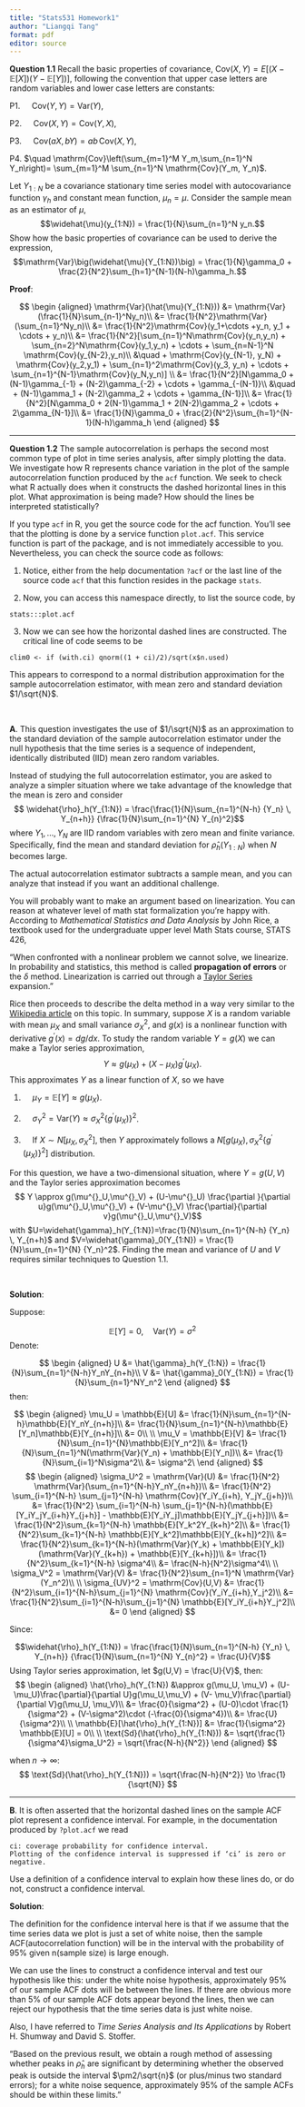 ```yaml
---
title: "Stats531 Homework1"
author: "Liangqi Tang"
format: pdf
editor: source
---
```


\newcommand\prob{\mathbb{P}}
\newcommand\E{\mathbb{E}}
\newcommand\var{\mathrm{Var}}
\newcommand\cov{\mathrm{Cov}}

**Question 1.1** Recall the basic properties of covariance, $\mathrm{Cov}(X,Y) = E\big[(X-\mathbb{E}[X])(Y-\mathbb{E}[Y])\big]$, following the convention that upper case letters are random variables and lower case letters are constants:

P1. $\quad \mathrm{Cov}(Y,Y)= \mathrm{Var}(Y)$,

P2. $\quad \mathrm{Cov}(X,Y)=\mathrm{Cov}(Y,X)$,

P3. $\quad \mathrm{Cov}(aX,bY)= ab\,\mathrm{Cov}(X,Y)$,

P4. $\quad \mathrm{Cov}\left(\sum_{m=1}^M Y_m,\sum_{n=1}^N Y_n\right)= \sum_{m=1}^M \sum_{n=1}^N \mathrm{Cov}(Y_m, Y_n)$.

Let $Y_{1:N}$ be a covariance stationary time series model with autocovariance function $\gamma_h$ and constant mean function, $\mu_n=\mu$. Consider the sample mean as an estimator of $\mu$, $$\widehat{\mu}(y_{1:N}) = \frac{1}{N}\sum_{n=1}^N y_n.$$ Show how the basic properties of covariance can be used to derive the expression, $$\mathrm{Var}\big(\widehat{\mu}(Y_{1:N})\big) = \frac{1}{N}\gamma_0 + \frac{2}{N^2}\sum_{h=1}^{N-1}(N-h)\gamma_h.$$

**Proof**:

$$
\begin {aligned}
\mathrm{Var}(\hat{\mu}(Y_{1:N})) &= \mathrm{Var}(\frac{1}{N}\sum_{n-1}^Ny_n)\\
&= \frac{1}{N^2}\mathrm{Var}(\sum_{n=1}^Ny_n)\\
&= \frac{1}{N^2}\mathrm{Cov}(y_1+\cdots +y_n, y_1 + \cdots + y_n)\\
&= \frac{1}{N^2}[\sum_{n=1}^N\mathrm{Cov}(y_n,y_n) + \sum_{n=2}^N\mathrm{Cov}(y_1,y_n) + \cdots + \sum_{n=N-1}^N \mathrm{Cov}(y_{N-2},y_n)\\
&\quad + \mathrm{Cov}(y_{N-1}, y_N) + \mathrm{Cov}(y_2,y_1) + \sum_{n=1}^2\mathrm{Cov}(y_3, y_n) + \cdots + \sum_{n=1}^{N-1}\mathrm{Cov}(y_N,y_n)] \\
&= \frac{1}{N^2}[N\gamma_0 + (N-1)\gamma_{-1} + (N-2)\gamma_{-2} + \cdots + \gamma_{-(N-1)}\\
&\quad + (N-1)\gamma_1 + (N-2)\gamma_2 + \cdots + \gamma_{N-1}]\\
&= \frac{1}{N^2}[N\gamma_0 + 2(N-1)\gamma_1 + 2(N-2)\gamma_2 + \cdots + 2\gamma_{N-1}]\\
&= \frac{1}{N}\gamma_0 + \frac{2}{N^2}\sum_{h=1}^{N-1}(N-h)\gamma_h
\end {aligned}
$$

****

**Question 1.2** The sample autocorrelation is perhaps the second most common type of plot in time series analysis, after simply plotting the data. We investigate how R represents chance variation in the plot of the sample autocorrelation function produced by the `acf` function. We seek to check what R actually does when it constructs the dashed horizontal lines in this plot. What approximation is being made? How should the lines be interpreted statistically?

If you type `acf` in R, you get the source code for the acf function. You'll see that the plotting is done by a service function `plot.acf`. This service function is part of the package, and is not immediately accessible to you. Nevertheless, you can check the source code as follows:

1.  Notice, either from the help documentation `?acf` or the last line of the source code `acf` that this function resides in the package `stats`.

2.  Now, you can access this namespace directly, to list the source code, by

```         
stats:::plot.acf
```

3.  Now we can see how the horizontal dashed lines are constructed. The critical line of code seems to be

```         
clim0 <- if (with.ci) qnorm((1 + ci)/2)/sqrt(x$n.used)
```

This appears to correspond to a normal distribution approximation for the sample autocorrelation estimator, with mean zero and standard deviation $1/\sqrt{N}$.

<br>

**A**. This question investigates the use of $1/\sqrt{N}$ as an approximation to the standard deviation of the sample autocorrelation estimator under the null hypothesis that the time series is a sequence of independent, identically distributed (IID) mean zero random variables.

Instead of studying the full autocorrelation estimator, you are asked to analyze a simpler situation where we take advantage of the knowledge that the mean is zero and consider $$ \widehat{\rho}_h(Y_{1:N}) = \frac{\frac{1}{N}\sum_{n=1}^{N-h} {Y_n} \, Y_{n+h}}
{\frac{1}{N}\sum_{n=1}^{N} Y_{n}^2}$$ where $Y_1,\dots,Y_N$ are IID random variables with zero mean and finite variance. Specifically, find the mean and standard deviation for $\widehat{\rho}_h(Y_{1:N})$ when $N$ becomes large.

The actual autocorrelation estimator subtracts a sample mean, and you can analyze that instead if you want an additional challenge.

You will probably want to make an argument based on linearization. You can reason at whatever level of math stat formalization you're happy with. According to *Mathematical Statistics and Data Analysis* by John Rice, a textbook used for the undergraduate upper level Math Stats course, STATS 426,

"When confronted with a nonlinear problem we cannot solve, we linearize. In probability and statistics, this method is called **propagation of errors** or the $\delta$ method. Linearization is carried out through a [Taylor Series](https://en.wikipedia.org/wiki/Taylor_series) expansion."

Rice then proceeds to describe the delta method in a way very similar to the [Wikipedia article](https://en.wikipedia.org/wiki/Delta_method) on this topic. In summary, suppose $X$ is a random variable with mean $\mu^{}_X$ and small variance $\sigma^2_X$, and $g(x)$ is a nonlinear function with derivative $g^\prime(x)=dg/dx$. To study the random variable $Y=g(X)$ we can make a Taylor series approximation, $$ Y \approx g(\mu^{}_X) + (X-\mu^{}_X) g^\prime(\mu^{}_X).$$ This approximates $Y$ as a linear function of $X$, so we have

1.  $\quad \mu^{}_Y = \mathbb{E}[Y]\approx g(\mu^{}_X)$.

2.  $\quad \sigma^2_Y = \mathrm{Var}(Y) \approx \sigma^2_X \big\{g^\prime(\mu^{}_X)\big\}^2$.

3.  $\quad$If $X\sim N\big[\mu^{}_X,\sigma_X^2\big]$, then $Y$ approximately follows a $N\big[g(\mu^{}_X), \sigma^2_X \big\{g^\prime(\mu^{}_X)\big\}^2\big]$ distribution.

For this question, we have a two-dimensional situation, where $Y=g(U,V)$ and the Taylor series approximation becomes $$ Y \approx g(\mu^{}_U,\mu^{}_V) + (U-\mu^{}_U) \frac{\partial }{\partial u}g(\mu^{}_U,\mu^{}_V) + (V-\mu^{}_V) \frac{\partial}{\partial v}g(\mu^{}_U,\mu^{}_V)$$ with $U=\widehat{\gamma}_h(Y_{1:N})=\frac{1}{N}\sum_{n=1}^{N-h} {Y_n} \, Y_{n+h}$ and $V=\widehat{\gamma}_0(Y_{1:N}) = \frac{1}{N}\sum_{n=1}^{N} {Y_n}^2$. Finding the mean and variance of $U$ and $V$ requires similar techniques to Question 1.1.

<br>

**Solution**:

Suppose:

$$
\mathbb{E}[Y] = 0, \quad \mathrm{Var}(Y) = \sigma^2
$$ Denote:

$$
\begin {aligned}
U &= \hat{\gamma}_h(Y_{1:N}) = \frac{1}{N}\sum_{n=1}^{N-h}Y_nY_{n+h}\\
V &= \hat{\gamma}_0(Y_{1:N}) = \frac{1}{N}\sum_{n=1}^NY_n^2
\end {aligned}
$$ then:

$$
\begin {aligned}
\mu_U = \mathbb{E}[U]  &= \frac{1}{N}\sum_{n=1}^{N-h}\mathbb{E}[Y_nY_{n+h}]\\
&= \frac{1}{N}\sum_{n=1}^{N-h}\mathbb{E}[Y_n]\mathbb{E}[Y_{n+h}]\\
&= 0\\
\\
\mu_V = \mathbb{E}[V] &= \frac{1}{N}\sum_{n=1}^{N}\mathbb{E}[Y_n^2]\\
&= \frac{1}{N}\sum_{n=1}^N(\mathrm{Var}(Y_n) + \mathbb{E}[Y_n])\\
&= \frac{1}{N}\sum_{i=1}^N\sigma^2\\
&= \sigma^2\
\end {aligned}
$$
$$
\begin {aligned}
\sigma_U^2 = \mathrm{Var}(U) &= \frac{1}{N^2} \mathrm{Var}(\sum_{n=1}^{N-h}Y_nY_{n+h})\\
&= \frac{1}{N^2} \sum_{i=1}^{N-h} \sum_{j=1}^{N-h} \mathrm{Cov}(Y_iY_{i+h}, Y_jY_{j+h})\\
&= \frac{1}{N^2} \sum_{i=1}^{N-h} \sum_{j=1}^{N-h}(\mathbb{E}[Y_iY_jY_{i+h}Y_{j+h}] - \mathbb{E}[Y_iY_j]\mathbb{E}[Y_jY_{j+h}])\\
&= \frac{1}{N^2}\sum_{k=1}^{N-h} \mathbb{E}[Y_k^2Y_{k+h}^2]\\
&= \frac{1}{N^2}\sum_{k=1}^{N-h} \mathbb{E}[Y_k^2]\mathbb{E}[Y_{k+h]}^2]\\
&= \frac{1}{N^2}\sum_{k=1}^{N-h}(\mathrm{Var}(Y_k) + \mathbb{E}[Y_k])(\mathrm{Var}(Y_{k+h}) + \mathbb{E}[Y_{k+h}])\\
&= \frac{1}{N^2}\sum_{k=1}^{N-h} \sigma^4\\
&= \frac{N-h}{N^2}\sigma^4\\
\\
\sigma_V^2 = \mathrm{Var}(V) &= \frac{1}{N^2}\sum_{n=1}^N \mathrm{Var}(Y_n^2)\\
\\
\sigma_{UV}^2 = \mathrm{Cov}(U,V) &= \frac{1}{N^2}\sum_{i=1}^{N-h}\sum_{j=1}^{N} \mathrm{Cov}(Y_iY_{i+h},Y_j^2)\\
&= \frac{1}{N^2}\sum_{i=1}^{N-h}\sum_{j=1}^{N} \mathbb{E}[Y_iY_{i+h}Y_j^2]\\
&= 0
\end {aligned}
$$

Since:

$$\widehat{\rho}_h(Y_{1:N}) = \frac{\frac{1}{N}\sum_{n=1}^{N-h} {Y_n} \, Y_{n+h}} {\frac{1}{N}\sum_{n=1}^{N} Y_{n}^2} = \frac{U}{V}$$ Using Taylor series approximation, let $g(U,V) = \frac{U}{V}$, 
then:$$
\begin {aligned}
\hat{\rho}_h(Y_{1:N}) &\approx g(\mu_U, \mu_V) + (U- \mu_U)\frac{\partial}{\partial U}g(\mu_U,\mu_V) + (V- \mu_V)\frac{\partial}{\partial V}g(\mu_U, \mu_V)\\
&= \frac{0}{\sigma^2} + (U-0)\cdot \frac{1}{\sigma^2} + (V-\sigma^2)\cdot (-\frac{0}{\sigma^4})\\
&= \frac{U}{\sigma^2}\\
\\
\mathbb{E}[\hat{\rho}_h(Y_{1:N})] &= \frac{1}{\sigma^2} \mathbb{E}[U] = 0\\
\\
\text{Sd}(\hat{\rho}_h(Y_{1:N})) &= \sqrt{\frac{1}{\sigma^4}\sigma_U^2} = \sqrt{\frac{N-h}{N^2}}
\end {aligned}
$$

when $n\to \infty$: $$
\text{Sd}(\hat{\rho}_h(Y_{1:N})) = \sqrt{\frac{N-h}{N^2}} \to \frac{1}{\sqrt{N}}
$$

------------------------------------------------------------------------

**B**. It is often asserted that the horizontal dashed lines on the sample ACF plot represent a confidence interval. For example, in the documentation produced by `?plot.acf` we read

```         
ci: coverage probability for confidence interval.  
Plotting of the confidence interval is suppressed if ‘ci’ is zero or negative.
```

Use a definition of a confidence interval to explain how these lines do, or do not, construct a confidence interval.

**Solution**:

The definition for the confidence interval here is that if we assume that the time series data we plot is just a set of white noise, then the sample ACF(autocorrelation function) will be in the interval with the probability of 95% given n(sample size) is large enough.  

We can use the lines to construct a confidence interval and test our hypothesis like this: under the white noise hypothesis, approximately 95% of our sample ACF dots will be between the lines. If there are obvious more than 5% of our sample ACF dots appear beyond the lines, then we can reject our hypothesis that the time series data is just white noise.

Also, I have referred to *Time Series Analysis and Its Applications* by Robert H. Shumway and David S. Stoffer.

"Based on the previous result, we obtain a rough method of assessing whether peaks
in $\hat{\rho}_h$ are significant by determining whether the observed peak is outside the interval $\pm2/\sqrt{n}$ (or plus/minus two standard errors); for a white noise sequence, approximately 95% of the sample ACFs should be within these limits."

